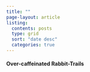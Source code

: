 ```yaml
---
title: ""
page-layout: article
listing:
  contents: posts
  type: grid
  sort: "date desc"
  categories: true
---
```


#### Over-caffeinated Rabbit-Trails
